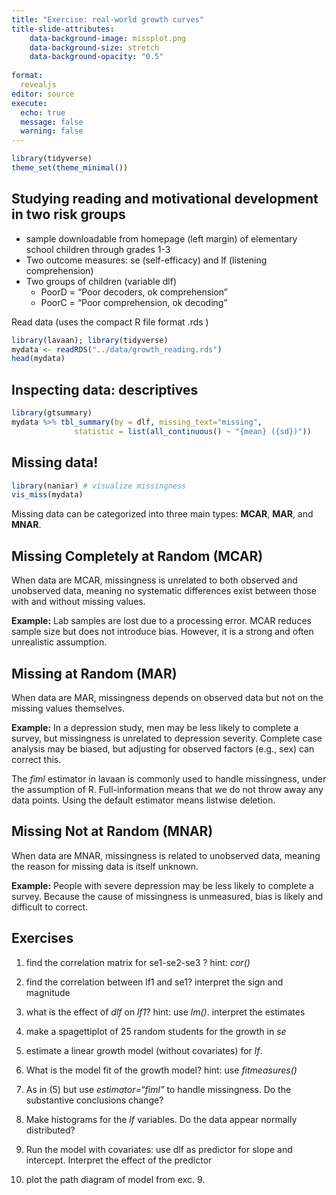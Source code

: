 ```yaml
---
title: "Exercise: real-world growth curves"
title-slide-attributes:
    data-background-image: missplot.png
    data-background-size: stretch
    data-background-opacity: "0.5"
    
format: 
  revealjs
editor: source
execute: 
  echo: true
  message: false
  warning: false
---
```


```r
library(tidyverse)
theme_set(theme_minimal())

```

## Studying reading and motivational development in two risk groups

-   sample downloadable from homepage (left margin) of elementary school children through grades 1-3
-   Two outcome measures: se (self-efficacy) and lf (listening comprehension)
-   Two groups of children (variable dlf)
    -   PoorD = "Poor decoders, ok comprehension"
    -   PoorC = "Poor comprehension, ok decoding"

Read data (uses the compact R file format .rds )

```r
library(lavaan); library(tidyverse)
mydata <- readRDS("../data/growth_reading.rds")
head(mydata)
```

## Inspecting data: descriptives

```r
library(gtsummary)
mydata %>% tbl_summary(by = dlf, missing_text="missing",
              statistic = list(all_continuous() ~ "{mean} ({sd})")) 
```

## Missing data!

```r
library(naniar) # visualize missingness
vis_miss(mydata)
```

Missing data can be categorized into three main types: **MCAR**, **MAR**, and **MNAR**.

## Missing Completely at Random (MCAR)

When data are MCAR, missingness is unrelated to both observed and unobserved data, meaning no systematic differences exist between those with and without missing values.

**Example:** Lab samples are lost due to a processing error. MCAR reduces sample size but does not introduce bias. However, it is a strong and often unrealistic assumption.

## Missing at Random (MAR)

When data are MAR, missingness depends on observed data but not on the missing values themselves.

**Example:** In a depression study, men may be less likely to complete a survey, but missingness is unrelated to depression severity. Complete case analysis may be biased, but adjusting for observed factors (e.g., sex) can correct this.

The *fiml* estimator in lavaan is commonly used to handle missingness, under the assumption of R. Full-information means that we do not throw away any data points. Using the default estimator means listwise deletion.

## Missing Not at Random (MNAR)

When data are MNAR, missingness is related to unobserved data, meaning the reason for missing data is itself unknown.

**Example:** People with severe depression may be less likely to complete a survey. Because the cause of missingness is unmeasured, bias is likely and difficult to correct.

## Exercises 

1.  find the correlation matrix for se1-se2-se3 ? hint: *cor()*

2.  find the correlation between lf1 and se1? interpret the sign and magnitude

3.  what is the effect of *dlf* on *lf1*? hint: use *lm()*. interpret the estimates

4.  make a spagettiplot of 25 random students for the growth in *se*

5.  estimate a linear growth model (without covariates) for *lf*.

6.  What is the model fit of the growth model? hint: use *fitmeasures()*

7.  As in (5) but use *estimator="fiml"* to handle missingness. Do the substantive conclusions change?

8.  Make histograms for the *lf* variables. Do the data appear normally distributed?

9.  Run the model with covariates: use dlf as predictor for slope and intercept. Interpret the effect of the predictor

10. plot the path diagram of model from exc. 9.

